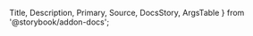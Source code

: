   Title,
  Description,
  Primary,
  Source,
  DocsStory,
  ArgsTable
} from '@storybook/addon-docs';


<Title />

<p>{useTranslation('text').t('description')}</p>

```
import { Text } from 'wuki';
```

<h2>{useTranslation('text').t('important.title')} ⚠️</h2>

<p>{useTranslation('text').t('important.text1')}</p>

#### 1. Google Fonts

```
<link
  rel="stylesheet"
  href="https://fonts.googleapis.com/css2?family=Manrope:wght@200;300;400;500;600;700;800&display=swap"
/>
```

#### 2. NPM

```
npm install @fontsource/manrope
```

<p>{useTranslation('text').t('important.text2')}</p>

```
import '@fontsource/manrope/200.css';
import '@fontsource/manrope/300.css';
import '@fontsource/manrope/400.css';
import '@fontsource/manrope/500.css';
import '@fontsource/manrope/600.css';
import '@fontsource/manrope/700.css';
import '@fontsource/manrope/800.css';
```

<p>{useTranslation('text').t('important.text3')} <a href="https://fontsource.org/fonts/manrope">Fontsource</a></p>

<h2>{useTranslation('text').t('examples.title')}</h2>
<br/>

<h3>{useTranslation('text').t('examples.items.0.title')}</h3>
<p>{useTranslation('text').t('examples.items.0.description')}</p>
<DocsStory id="general-text--variant" />

<h3>{useTranslation('text').t('examples.items.1.title')}</h3>
<p>{useTranslation('text').t('examples.items.1.description')}</p>
<DocsStory id="general-text--tag" />

## Component API (props)

<ArgsTable />
